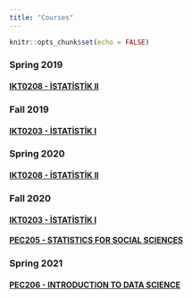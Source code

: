 ```yaml
---
title: "Courses"
---
```


```r
knitr::opts_chunk$set(echo = FALSE)
```

### Spring 2019
#### [IKT0208 - İSTATİSTİK II](http://bbs.ankara.edu.tr/Ders_Bilgileri.aspx?dno=914124&bno=4303&bot=1923)

### Fall 2019
#### [IKT0203 - İSTATİSTİK I](http://bbs.ankara.edu.tr/Ders_Bilgileri.aspx?dno=914116&bno=4303&bot=1923)

### Spring 2020
#### [IKT0208 - İSTATİSTİK II](http://bbs.ankara.edu.tr/Ders_Bilgileri.aspx?dno=914124&bno=4303&bot=1923)

### Fall 2020
#### [IKT0203 - İSTATİSTİK I](http://bbs.ankara.edu.tr/Ders_Bilgileri.aspx?dno=914116&bno=4303&bot=1923)
#### [PEC205 - STATISTICS FOR SOCIAL SCIENCES](http://bbs.ankara.edu.tr/Ders_Bilgileri.aspx?dno=915372&bno=4328&bot=1955)

### Spring 2021
#### [PEC206 - INTRODUCTION TO DATA SCIENCE](http://bbs.ankara.edu.tr/Ders_Bilgileri.aspx?dno=915382&bno=4328&bot=1955)
